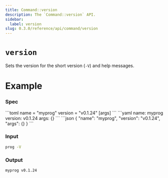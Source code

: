 ```yaml
---
title: Command::version
description: The `Command::version` API.
sidebar:
  label: version
slug: 0.3.0/reference/api/command/version
---
```



# `version` <LinkButton href="https://docs.rs/clap/latest/clap/struct.Command.html#method.version" icon="open-book" variant="minimal" />

<Badge text="since 0.1.0" size="small" />

Sets the version for the short version (`-V`) and help messages.

# Example

### Spec

<Tabs syncKey="format">
  <TabItem label="TOML">
    ```toml
    name = "myprog"
    version = "v0.1.24"
    [args]
    ```
  </TabItem>

  <TabItem label="YAML">
    ```yaml
    name: myprog
    version: v0.1.24
    args: {}
    ```
  </TabItem>

  <TabItem label="JSON">
    ```json
    {
      "name": "myprog",
      "version": "v0.1.24",
      "args": {}
    }
    ```
  </TabItem>
</Tabs>

### Input

```bash
prog -V
```

### Output

```bash
myprog v0.1.24
```

